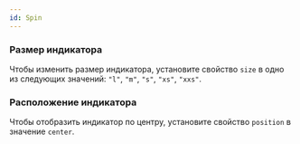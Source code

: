 ```yaml
---
id: Spin
---
```





### Размер индикатора

Чтобы изменить размер индикатора, установите свойство `size` в одно из следующих значений: `"l"`, `"m"`, `"s"`, `"xs"`, `"xxs"`.

<Example
    component={SpinSize}
    source={sizeSpinSource}
/>

### Расположение индикатора

Чтобы отобразить индикатор по центру, установите свойство `position` в значение `center`.

<Example
    component={SpinPosition}
    source={positionSpinSource}
/>
